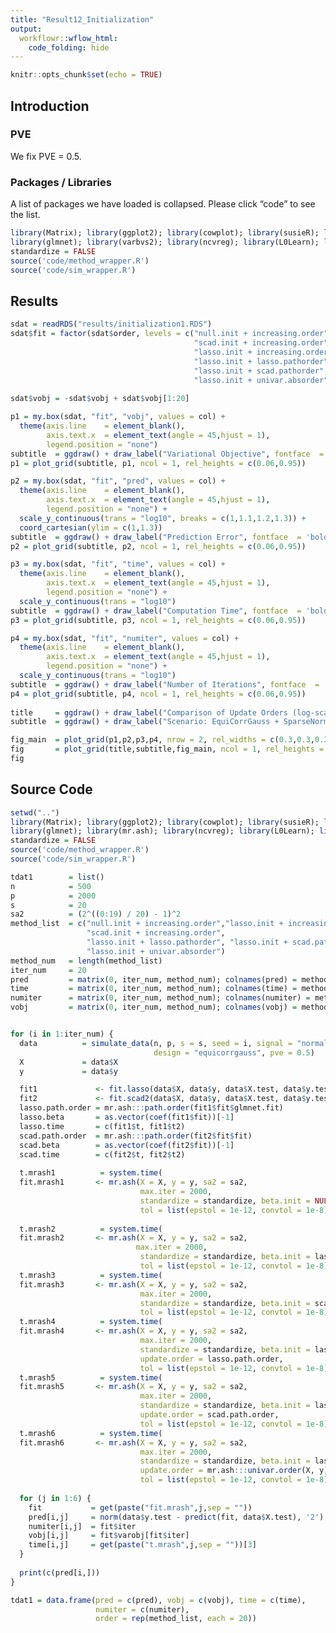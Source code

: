 ```yaml
---
title: "Result12_Initialization"
output:
  workflowr::wflow_html:
    code_folding: hide
---
```


```r
knitr::opts_chunk$set(echo = TRUE)
```

## Introduction

### PVE

We fix PVE = 0.5.

### Packages / Libraries

A list of packages we have loaded is collapsed. Please click "code" to see the list.

```r
library(Matrix); library(ggplot2); library(cowplot); library(susieR); library(BGLR);
library(glmnet); library(varbvs2); library(ncvreg); library(L0Learn); library(varbvs);
standardize = FALSE
source('code/method_wrapper.R')
source('code/sim_wrapper.R')
```

## Results 

```r
sdat = readRDS("results/initialization1.RDS")
sdat$fit = factor(sdat$order, levels = c("null.init + increasing.order",
                                         "scad.init + increasing.order",
                                         "lasso.init + increasing.order",
                                         "lasso.init + lasso.pathorder",
                                         "lasso.init + scad.pathorder",
                                         "lasso.init + univar.absorder"))
                 
sdat$vobj = -sdat$vobj + sdat$vobj[1:20]

p1 = my.box(sdat, "fit", "vobj", values = col) +
  theme(axis.line    = element_blank(),
        axis.text.x  = element_text(angle = 45,hjust = 1),
        legend.position = "none")
subtitle  = ggdraw() + draw_label("Variational Objective", fontface  = 'bold', size = 18)
p1 = plot_grid(subtitle, p1, ncol = 1, rel_heights = c(0.06,0.95))

p2 = my.box(sdat, "fit", "pred", values = col) +
  theme(axis.line    = element_blank(),
        axis.text.x  = element_text(angle = 45,hjust = 1),
        legend.position = "none") +
  scale_y_continuous(trans = "log10", breaks = c(1,1.1,1.2,1.3)) +
  coord_cartesian(ylim = c(1,1.3))
subtitle  = ggdraw() + draw_label("Prediction Error", fontface  = 'bold', size = 18)
p2 = plot_grid(subtitle, p2, ncol = 1, rel_heights = c(0.06,0.95))

p3 = my.box(sdat, "fit", "time", values = col) +
  theme(axis.line    = element_blank(),
        axis.text.x  = element_text(angle = 45,hjust = 1),
        legend.position = "none") +
  scale_y_continuous(trans = "log10")
subtitle  = ggdraw() + draw_label("Computation Time", fontface  = 'bold', size = 18)
p3 = plot_grid(subtitle, p3, ncol = 1, rel_heights = c(0.06,0.95))

p4 = my.box(sdat, "fit", "numiter", values = col) +
  theme(axis.line    = element_blank(),
        axis.text.x  = element_text(angle = 45,hjust = 1),
        legend.position = "none") +
  scale_y_continuous(trans = "log10")
subtitle  = ggdraw() + draw_label("Number of Iterations", fontface  = 'bold', size = 18)
p4 = plot_grid(subtitle, p4, ncol = 1, rel_heights = c(0.06,0.95))
  
title     = ggdraw() + draw_label("Comparison of Update Orders (log-scale)", fontface = 'bold', size = 20) 
subtitle  = ggdraw() + draw_label("Scenario: EquiCorrGauss + SparseNormal, n = 500, p = 2000, s = 20, pve = 0.5, rho = 0.95", fontface  = 'bold', size = 18) 

fig_main  = plot_grid(p1,p2,p3,p4, nrow = 2, rel_widths = c(0.3,0.3,0.3))
fig       = plot_grid(title,subtitle,fig_main, ncol = 1, rel_heights = c(0.06,0.06,0.95))
fig
```

## Source Code

```r
setwd("..")
library(Matrix); library(ggplot2); library(cowplot); library(susieR); library(BGLR);
library(glmnet); library(mr.ash); library(ncvreg); library(L0Learn); library(varbvs);
standardize = FALSE
source('code/method_wrapper.R')
source('code/sim_wrapper.R')

tdat1        = list()
n            = 500
p            = 2000
s            = 20
sa2          = (2^((0:19) / 20) - 1)^2
method_list  = c("null.init + increasing.order","lasso.init + increasing.order",
                 "scad.init + increasing.order",
                 "lasso.init + lasso.pathorder", "lasso.init + scad.pathorder",
                 "lasso.init + univar.absorder")
method_num   = length(method_list)
iter_num     = 20
pred         = matrix(0, iter_num, method_num); colnames(pred) = method_list
time         = matrix(0, iter_num, method_num); colnames(time) = method_list
numiter      = matrix(0, iter_num, method_num); colnames(numiter) = method_list
vobj         = matrix(0, iter_num, method_num); colnames(vobj) = method_list


for (i in 1:iter_num) {
  data          = simulate_data(n, p, s = s, seed = i, signal = "normal", rho = 0.95,
                                design = "equicorrgauss", pve = 0.5)
  X             = data$X
  y             = data$y

  fit1             <- fit.lasso(data$X, data$y, data$X.test, data$y.test, seed = i)
  fit2             <- fit.scad2(data$X, data$y, data$X.test, data$y.test, seed = i)
  lasso.path.order = mr.ash:::path.order(fit1$fit$glmnet.fit)
  lasso.beta       = as.vector(coef(fit1$fit))[-1]
  lasso.time       = c(fit1$t, fit1$t2)
  scad.path.order  = mr.ash:::path.order(fit2$fit$fit)
  scad.beta        = as.vector(coef(fit2$fit))[-1]
  scad.time        = c(fit2$t, fit2$t2)
  
  t.mrash1          = system.time(
  fit.mrash1       <- mr.ash(X = X, y = y, sa2 = sa2,
                             max.iter = 2000,
                             standardize = standardize, beta.init = NULL,
                             tol = list(epstol = 1e-12, convtol = 1e-8)))
  
  t.mrash2          = system.time(
  fit.mrash2       <- mr.ash(X = X, y = y, sa2 = sa2,
                            max.iter = 2000,
                             standardize = standardize, beta.init = lasso.beta,
                             tol = list(epstol = 1e-12, convtol = 1e-8)))
  t.mrash3          = system.time(
  fit.mrash3       <- mr.ash(X = X, y = y, sa2 = sa2,
                             max.iter = 2000,
                             standardize = standardize, beta.init = scad.beta,
                             tol = list(epstol = 1e-12, convtol = 1e-8)))
  t.mrash4          = system.time(
  fit.mrash4       <- mr.ash(X = X, y = y, sa2 = sa2,
                             max.iter = 2000,
                             standardize = standardize, beta.init = lasso.beta,
                             update.order = lasso.path.order,
                             tol = list(epstol = 1e-12, convtol = 1e-8)))
  t.mrash5          = system.time(
  fit.mrash5       <- mr.ash(X = X, y = y, sa2 = sa2,
                             max.iter = 2000,
                             standardize = standardize, beta.init = lasso.beta,
                             update.order = scad.path.order,
                             tol = list(epstol = 1e-12, convtol = 1e-8)))
  t.mrash6          = system.time(
  fit.mrash6       <- mr.ash(X = X, y = y, sa2 = sa2,
                             max.iter = 2000,
                             standardize = standardize, beta.init = lasso.beta,
                             update.order = mr.ash:::univar.order(X, y),
                             tol = list(epstol = 1e-12, convtol = 1e-8)))
 
  for (j in 1:6) {
    fit           = get(paste("fit.mrash",j,sep = ""))
    pred[i,j]     = norm(data$y.test - predict(fit, data$X.test), '2') / sqrt(500) / data$sigma
    numiter[i,j]  = fit$iter
    vobj[i,j]     = fit$varobj[fit$iter]
    time[i,j]     = get(paste("t.mrash",j,sep = ""))[3]
  }
  
  print(c(pred[i,]))
}

tdat1 = data.frame(pred = c(pred), vobj = c(vobj), time = c(time),
                   numiter = c(numiter),
                   order = rep(method_list, each = 20))
```
